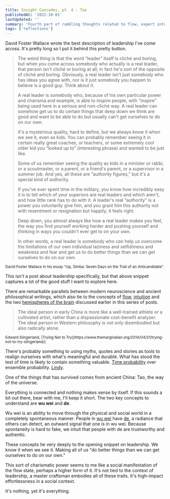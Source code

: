```yaml
---
title: Insight Cascades, pt. 4 - Tao
publishedAt: '2022-10-01'
lastUpdated: ''
summary: 'Fourth part of rambling thoughts related to flow, expert intuition, neuroscience and the Tao.'
tags: ['reflections']
---
```


David Foster Wallace wrote the best description of leadership I've come across.
It's pretty long so I put it behind this pretty button.

<Collapsible>

> The weird thing is that the word “leader” itself is cliché and boring,
> but when you come across somebody who actually is a real leader,
> that person isn't cliché or boring at all; in fact he's sort of the opposite of cliché and boring.
> Obviously, a real leader isn't just somebody who has ideas you agree with,
> nor is it just somebody you happen to believe is a good guy. Think about it.
>
> A real leader is somebody who, because of his own particular power and charisma and example,
> is able to inspire people, with “inspire” being used here in a serious and non-cliché way.
> A real leader can somehow get us to do certain things that deep down we think are good and
> want to be able to do but usually can't get ourselves to do on our own.
>
> It's a mysterious quality, hard to define, but we always know it when we see it, even as kids.
> You can probably remember seeing it in certain really great coaches, or teachers,
> or some extremely cool older kid you “looked up to” (interesting phrase) and wanted to be just like.
>
> Some of us remember seeing the quality as kids in a minister or rabbi, or a scoutmaster, or a parent,
> or a friend's parent, or a supervisor in a summer job. And yes, all these are “authority figures,”
> but it's a special kind of authority.
>
> If you've ever spent time in the military, you know how incredibly easy it is to tell
> which of your superiors are real leaders and which aren't, and how little rank has to do with it.
> A leader's real “authority” is a power you voluntarily give him, and you grant him this authority
> not with resentment or resignation but happily; it feels right.
>
> Deep down, you almost always like how a real leader makes you feel,
> the way you find yourself working harder and pushing yourself and thinking in ways you couldn't
> ever get to on your own.
>
> In other words, a real leader is somebody who can help us overcome the limitations of our
> own individual laziness and selfishness and weakness and fear and get us to do better things
> than we can get ourselves to do on our own.

<small>
  David Foster Wallace in his essay “Up, Simba: Seven Days on the Trail of an
  Anticandidate”.
</small>

</Collapsible>

This isn't a post about leadership specifically, but that above snippet captures a lot of
the good stuff I want to explore here.

There are remarkable parallels between modern neuroscience and ancient philosophical writings,
which also tie to the concepts of [flow](blog/insight-cascades-pt-1), [intuition](blog/insight-cascades-pt-2)
and the two [hemispheres of the brain](blog/insight-cascades-pt-3) discussed earlier in
this series of posts.

> The ideal person in early China is more like a well-trained athlete or
> a cultivated artist, rather than a dispassionate cost-benefit analyzer.
> The ideal person in Western philosophy is not only disembodied but also radically alone.

<small>
  Edward Slingerland, [Trying Not to
  Try](https://www.themarginalian.org/2014/04/21/trying-not-to-try-slingerland/).
</small>

There's probably something to using myths, quotes and stories as tools to realign ourselves with
what's meaningful and durable. What has stood the test of time is likely to contain something valuable.
[Time probability](https://medium.com/incerto/the-logic-of-risk-taking-107bf41029d3) over ensemble probability.
[Lindy](https://en.wikipedia.org/wiki/Lindy_effect).

One of the things that has survived comes from ancient China: Tao, the way of the universe.

Everything is connected and nothing makes sense by itself. If this sounds a bit out there,
bear with me, I'll keep it short. The two key concepts to understand are **wu wei** and **de**.

Wu wei is an ability to move through the physical and social world in a completely spontaneous manner.
People in [wu wei](https://en.wikipedia.org/wiki/Wu_wei) have [de](https://www.britannica.com/topic/de),
a radiance that others can detect, an outward signal that one is in wu wei. Because spontaneity is hard to fake,
we intuit that people with de are trustworthy and authentic.

These concepts tie very deeply to the opening snippet on leadership. We know it when we see it.
Making all of us "do better things than we can get ourselves to do on our own."

This sort of charismatic power seems to me like a social manifestation of the flow state,
perhaps a higher form of it. It's not tied to the context of leadership, a master craftsman embodies all of these traits.
It's high-impact effortlessness in a social context.

It's nothing, yet it's everything.
